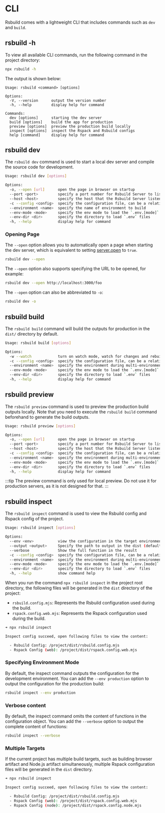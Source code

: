 # CLI

Rsbuild comes with a lightweight CLI that includes commands such as `dev` and `build`.

## rsbuild -h

To view all available CLI commands, run the following command in the project directory:

```bash
npx rsbuild -h
```

The output is shown below:

```text
Usage: rsbuild <command> [options]

Options:
  -V, --version      output the version number
  -h, --help         display help for command

Commands:
  dev [options]      starting the dev server
  build [options]    build the app for production
  preview [options]  preview the production build locally
  inspect [options]  inspect the Rspack and Rsbuild configs
  help [command]     display help for command
```

## rsbuild dev

The `rsbuild dev` command is used to start a local dev server and compile the source code for development.

```bash
Usage: rsbuild dev [options]

Options:
  -o, --open [url]      open the page in browser on startup
  --port <port>         specify a port number for Rsbuild Server to listen
  --host <host>         specify the host that the Rsbuild Server listens to
  -c --config <config>  specify the configuration file, can be a relative or absolute path
  --environment <name>  specify the name of environment to build
  --env-mode <mode>     specify the env mode to load the `.env.[mode]` file
  --env-dir <dir>       specify the directory to load `.env` files
  -h, --help            display help for command
```

### Opening Page

The `--open` option allows you to automatically open a page when starting the dev server, which is equivalent to setting [server.open](/config/server/open) to `true`.

```bash
rsbuild dev --open
```

The `--open` option also supports specifying the URL to be opened, for example:

```bash
rsbuild dev --open http://localhost:3000/foo
```

The `--open` option can also be abbreviated to `-o`:

```bash
rsbuild dev -o
```

## rsbuild build

The `rsbuild build` command will build the outputs for production in the `dist/` directory by default.

```bash
Usage: rsbuild build [options]

Options:
  -w --watch            turn on watch mode, watch for changes and rebuild
  -c --config <config>  specify the configuration file, can be a relative or absolute path
  --environment <name>  specify the environment during multi-environment
  --env-mode <mode>     specify the env mode to load the `.env.[mode]` file
  --env-dir <dir>       specify the directory to load `.env` files
  -h, --help            display help for command
```

## rsbuild preview

The `rsbuild preview` command is used to preview the production build outputs locally. Note that you need to execute the `rsbuild build` command beforehand to generate the build outputs.

```bash
Usage: rsbuild preview [options]

Options:
  -o, --open [url]      open the page in browser on startup
  --port <port>         specify a port number for Rsbuild Server to listen
  --host <host>         specify the host that the Rsbuild Server listens to
  -c --config <config>  specify the configuration file, can be a relative or absolute path
  --environment <name>  specify the environment during multi-environment
  --env-mode <mode>     specify the env mode to load the `.env.[mode]` file
  --env-dir <dir>       specify the directory to load `.env` files
  -h, --help            display help for command
```

:::tip
The preview command is only used for local preview. Do not use it for production servers, as it is not designed for that.
:::

## rsbuild inspect

The `rsbuild inspect` command is used to view the Rsbuild config and Rspack config of the project.

```bash
Usage: rsbuild inspect [options]

Options:
  --env <env>           view the configuration in the target environment (default: "development")
  --output <output>     Specify the path to output in the dist (default: "/")
  --verbose             Show the full function in the result
  -c --config <config>  specify the configuration file, can be a relative or absolute path
  --environment <name>  specify the environment during multi-environment
  --env-mode <mode>     specify the env mode to load the `.env.[mode]` file
  --env-dir <dir>       specify the directory to load `.env` files
  -h, --help            show command help
```

When you run the command `npx rsbuild inspect` in the project root directory, the following files will be generated in the `dist` directory of the project:

- `rsbuild.config.mjs`: Represents the Rsbuild configuration used during the build.
- `rspack.config.web.mjs`: Represents the Rspack configuration used during the build.

```bash
➜ npx rsbuild inspect

Inspect config succeed, open following files to view the content:

  - Rsbuild Config: /project/dist/rsbuild.config.mjs
  - Rspack Config (web): /project/dist/rspack.config.web.mjs
```

### Specifying Environment Mode

By default, the inspect command outputs the configuration for the development environment. You can add the `--env production` option to output the configuration for the production build:

```bash
rsbuild inspect --env production
```

### Verbose content

By default, the inspect command omits the content of functions in the configuration object. You can add the `--verbose` option to output the complete content of functions:

```bash
rsbuild inspect --verbose
```

### Multiple Targets

If the current project has multiple build targets, such as building browser artifact and Node.js artifact simultaneously, multiple Rspack configuration files will be generated in the `dist` directory.

```bash
➜ npx rsbuild inspect

Inspect config succeed, open following files to view the content:

  - Rsbuild Config: /project/dist/rsbuild.config.mjs
  - Rspack Config (web): /project/dist/rspack.config.web.mjs
  - Rspack Config (node): /project/dist/rspack.config.node.mjs
```
